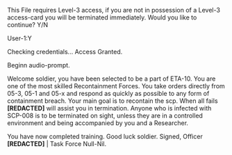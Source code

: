 This File requires Level-3 access, if you are not in possession of a Level-3 access-card you will be terminated immediately.
Would you like to continue?
Y/N

User-1:Y

Checking credentials...
Access Granted.

Beginn audio-prompt.

Welcome soldier, you have been selected to be a part of ETA-10. You are one of the most skilled Recontainment Forces. You take orders directly from 05-3, 05-1 and 05-x and respond as quickly as possible to any form of containment breach. Your main goal is to recontain the scp. When all fails **[REDACTED]** will assist you in termination. Anyone who is infected with SCP-008 is to be terminated on sight, unless they are in a controlled environment and being accompanied by you and a Researcher.

You have now completed training.
Good luck soldier.
Signed, Officer **[REDACTED]** | Task Force Null-Nil.
